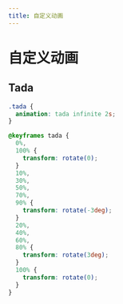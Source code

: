 ```yaml
---
title: 自定义动画
---
```


# 自定义动画

## Tada

```css filename=".css" showLineNumbers
.tada {
  animation: tada infinite 2s;
}

@keyframes tada {
  0%,
  100% {
    transform: rotate(0);
  }
  10%,
  30%,
  50%,
  70%,
  90% {
    transform: rotate(-3deg);
  }
  20%,
  40%,
  60%,
  80% {
    transform: rotate(3deg);
  }
  100% {
    transform: rotate(0);
  }
}
```
